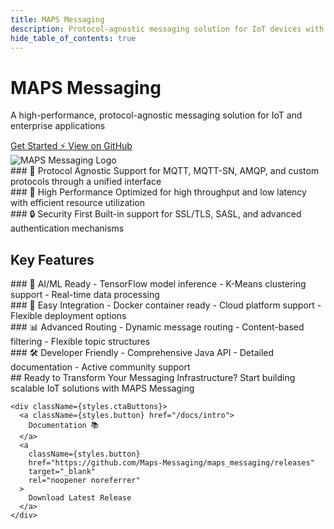 ```yaml
---
title: MAPS Messaging
description: Protocol-agnostic messaging solution for IoT devices with AI/ML capabilities
hide_table_of_contents: true
---
```



<div className="hero hero--primary">
  <div className="container">
    <div className={styles.heroContent}>
      <div className={styles.heroText}>
        <h1 className="hero__title">MAPS Messaging</h1>
        <p className="hero__subtitle">
          A high-performance, protocol-agnostic messaging solution for IoT and enterprise applications
        </p>
        <div className={styles.buttons}>
          <a className={styles.button} href="/docs/intro">
            Get Started ⚡️
          </a>
          <a 
            className={styles.button}
            href="https://github.com/Maps-Messaging/maps_messaging"
            target="_blank"
            rel="noopener noreferrer"
          >
            View on GitHub
          </a>
        </div>
      </div>
      <div className={styles.heroImage}>
        <img src="/img/maps_logo.png" alt="MAPS Messaging Logo" />
      </div>
    </div>
  </div>
</div>

<div className={styles.highlights}>
  <div className="container">
    <div className={styles.highlightGrid}>
      <div className={styles.highlightItem}>
        ### 🔄 Protocol Agnostic
        Support for MQTT, MQTT-SN, AMQP, and custom protocols through a unified interface
      </div>
      <div className={styles.highlightItem}>
        ### 🚀 High Performance
        Optimized for high throughput and low latency with efficient resource utilization
      </div>
      <div className={styles.highlightItem}>
        ### 🔒 Security First
        Built-in support for SSL/TLS, SASL, and advanced authentication mechanisms
      </div>
    </div>
  </div>
</div>

<div className={styles.features}>
  <div className="container">
    <h2>Key Features</h2>
    <div className={styles.featureGrid}>
      <div className={styles.feature}>
        ### 🤖 AI/ML Ready
        - TensorFlow model inference
        - K-Means clustering support
        - Real-time data processing
      </div>
      <div className={styles.feature}>
        ### 🔌 Easy Integration
        - Docker container ready
        - Cloud platform support
        - Flexible deployment options
      </div>
      <div className={styles.feature}>
        ### 📊 Advanced Routing
        - Dynamic message routing
        - Content-based filtering
        - Flexible topic structures
      </div>
      <div className={styles.feature}>
        ### 🛠 Developer Friendly
        - Comprehensive Java API
        - Detailed documentation
        - Active community support
      </div>
    </div>
  </div>
</div>

<div className={styles.cta}>
  <div className="container">
    ## Ready to Transform Your Messaging Infrastructure?
    Start building scalable IoT solutions with MAPS Messaging

    <div className={styles.ctaButtons}>
      <a className={styles.button} href="/docs/intro">
        Documentation 📚
      </a>
      <a 
        className={styles.button}
        href="https://github.com/Maps-Messaging/maps_messaging/releases"
        target="_blank"
        rel="noopener noreferrer"
      >
        Download Latest Release
      </a>
    </div>
  </div>
</div>
